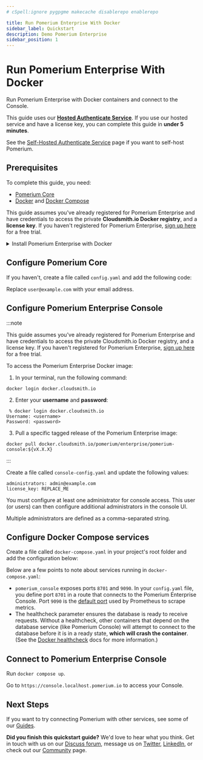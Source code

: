 ```yaml
---
# cSpell:ignore pygpgme makecache disablerepo enablerepo

title: Run Pomerium Enterprise With Docker
sidebar_label: Quickstart
description: Demo Pomerium Enterprise
sidebar_position: 1
---
```



# Run Pomerium Enterprise With Docker

Run Pomerium Enterprise with Docker containers and connect to the Console.

This guide uses our [**Hosted Authenticate Service**](/docs/capabilities/hosted-authenticate-service). If you use our hosted service and have a license key, you can complete this guide in **under 5 minutes**.

See the [Self-Hosted Authenticate Service](/docs/capabilities/self-hosted-authenticate-service) page if you want to self-host Pomerium.

## Prerequisites

To complete this guide, you need:

- [Pomerium Core](/docs/quickstart)
- [Docker](https://docs.docker.com/get-docker/) and [Docker Compose](https://docs.docker.com/compose/install/)

This guide assumes you've already registered for Pomerium Enterprise and have credentials to access the private **Cloudsmith.io Docker registry**, and a **license key**. If you haven't registered for Pomerium Enterprise, [sign up here](https://www.pomerium.com/enterprise-sales/) for a free trial.

<details>
  <summary>Install Pomerium Enterprise with Docker</summary>
    <div>
1. In your terminal, run the following command:

```shell
docker login docker.cloudsmith.io
```

2. Enter your <b>username</b> and <b>password</b>:

```shell
% docker login docker.cloudsmith.io
Username: <username>
Password: <password>
```

3. Pull a specific tagged release of the Pomerium Enterprise image:

```shell
docker pull docker.cloudsmith.io/pomerium/enterprise/pomerium-console:${vX.X.X}
```

   </div>
</details>

## Configure Pomerium Core

If you haven't, create a file called `config.yaml` and add the following code:

<HostedConfig />

Replace `user@example.com` with your email address.

## Configure Pomerium Enterprise Console

:::note

This guide assumes you've already registered for Pomerium Enterprise and have credentials to access the private Cloudsmith.io Docker registry, and a license key. If you haven't registered for Pomerium Enterprise, [sign up here](https://www.pomerium.com/enterprise-sales/) for a free trial.

To access the Pomerium Enterprise Docker image:

1. In your terminal, run the following command:

```shell
docker login docker.cloudsmith.io
```

2. Enter your **username** and **password**:

```shell
 % docker login docker.cloudsmith.io
Username: <username>
Password: <password>
```

3. Pull a specific tagged release of the Pomerium Enterprise image:

```shell
docker pull docker.cloudsmith.io/pomerium/enterprise/pomerium-console:${vX.X.X}
```

:::

Create a file called `console-config.yaml` and update the following values:

```title="console-config.yaml"
administrators: admin@example.com
license_key: REPLACE_ME
```

You must configure at least one administrator for console access. This user (or users) can then configure additional administrators in the console UI.

Multiple administrators are defined as a comma-separated string.

## Configure Docker Compose services

Create a file called `docker-compose.yaml` in your project's root folder and add the configuration below:

<HostedCompose />

Below are a few points to note about services running in `docker-compose.yaml`:

- `pomerium_console` exposes ports `8701` and `9090`. In your `config.yaml` file, you define port `8701` in a route that connects to the Pomerium Enterprise Console. Port `9090` is the [default port](https://prometheus.io/docs/introduction/first_steps/#configuring-prometheus) used by Prometheus to scrape metrics.
- The healthcheck parameter ensures the database is ready to receive requests. Without a healthcheck, other containers that depend on the database service (like Pomerium Console) will attempt to connect to the database before it is in a ready state, **which will crash the container**. (See the [Docker healthcheck](https://docs.docker.com/engine/reference/builder/#healthcheck) docs for more information.)

## Connect to Pomerium Enterprise Console

Run `docker compose up`.

Go to `https://console.localhost.pomerium.io` to access your Console.

## Next Steps

If you want to try connecting Pomerium with other services, see some of our [Guides](/docs/guides).

**Did you finish this quickstart guide?** We'd love to hear what you think. Get in touch with us on our [Discuss forum](https://discuss.pomerium.com/), message us on [Twitter](https://twitter.com/pomerium_io), [LinkedIn](https://www.linkedin.com/company/pomerium-inc), or check out our [Community](https://www.pomerium.com/docs/community) page.
